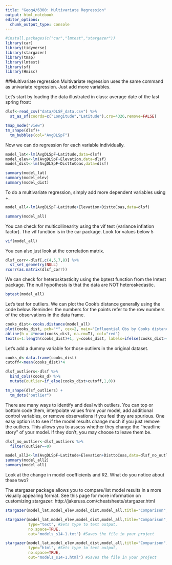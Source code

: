 ```yaml
---
title: "Geog4/6300: Multivariate Regression"
output: html_notebook
editor_options: 
  chunk_output_type: console
---
```


```r
#install.packages(c("car","lmtest","stargazer"))
library(car)
library(tidyverse)
library(stargazer)
library(tmap)
library(lmtest)
library(sf)
library(Hmisc)
```

##Multivariate regression
Multivariate regression uses the same command as univariate regression. Just add more variables. 

Let's start by loading the data illustrated in class: average date of the last spring frost:

```r
dlsf<-read_csv("data/DLSF_data.csv") %>%
  st_as_sf(coords=c("Longitude","Latitude"),crs=4326,remove=FALSE)

tmap_mode("view")
tm_shape(dlsf)+
  tm_bubbles(col="AvgDLSpF")
```

Now we can do regression for each variable individually.
```r
model_lat<-lm(AvgDLSpF~Latitude,data=dlsf)
model_elev<-lm(AvgDLSpF~Elevation,data=dlsf)
model_dist<-lm(AvgDLSpF~DisttoCoas,data=dlsf)

summary(model_lat)
summary(model_elev)
summary(model_dist)
```

To do a multivariate regression, simply add more dependent variables using +.
```r
model_all<-lm(AvgDLSpF~Latitude+Elevation+DisttoCoas,data=dlsf)

summary(model_all)
```

You can check for multicollinearity using the vif test (variance inflation factor). The vif function is in the car package. Look for values below 5
```r
vif(model_all)
```

You can also just look at the correlation matrix.
```r
dlsf_corr<-dlsf[,c(4,5,7,8)] %>%
  st_set_geometry(NULL)
rcorr(as.matrix(dlsf_corr))
```

We can check for heterosktasticity using the bptest function from the lmtest package. The null hypothesis is that the data are NOT heteroskedastic.
```r
bptest(model_all)
```

Let's test for outliers. We can plot the Cook's distance generally using the code below. Reminder: the numbers for the points refer to the row numbers of the observations in the data frame.

```r
cooks_dist<-cooks.distance(model_all)
plot(cooks_dist, pch="*", cex=2, main="Influential Obs by Cooks distance")
abline(h = 4*mean(cooks_dist, na.rm=T), col="red") 
text(x=1:length(cooks_dist)+1, y=cooks_dist, labels=ifelse(cooks_dist>4*mean(cooks_dist, na.rm=T),names(cooks_dist),""), col="red")  
```

Let's add a dummy variable for those outliers in the original dataset.

```r
cooks_d<-data.frame(cooks_dist)
cutoff<-mean(cooks_dist)*4

dlsf_outliers<-dlsf %>%
  bind_cols(cooks_d) %>%
  mutate(outlier=if_else(cooks_dist>cutoff,1,0)) 

tm_shape(dlsf_outliers) +
  tm_dots("outlier")
```

There are many ways to identify and deal with outliers. You can top or bottom code them, interpolate values from your model, add additional control variables, or remove observations if you feel they are spurious. One easy option is to see if the model results change much if you just remove the outliers. This allows you to assess whether they change the "headline story" of your model. If they don't, you may choose to leave them be. 

```r
dlsf_no_outlier<-dlsf_outliers %>%
  filter(outlier==0)

model_all2<-lm(AvgDLSpF~Latitude+Elevation+DisttoCoas,data=dlsf_no_outlier)
summary(model_all2)
summary(model_all)
```

Look at the change in model coefficients and R2. What do you notice about these two?

The stargazer package allows you to compare/list model results in a more visually appealing format. See this page for more information on customizing stargazer: http://jakeruss.com/cheatsheets/stargazer.html

```r
stargazer(model_lat,model_elev,model_dist,model_all,title="Comparison",type="text")

stargazer(model_lat,model_elev,model_dist,model_all,title="Comparison",
          type="text", #Sets type to text output,
          no.space=TRUE,
          out="models_s14-1.txt") #Saves the file in your project

stargazer(model_lat,model_elev,model_dist,model_all,title="Comparison",
          type="html", #Sets type to text output,
          no.space=TRUE,
          out="models_s14-1.html") #Saves the file in your project
```


